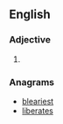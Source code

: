==English==

===Adjective===
{{head|en|adjective comparative form}}

# {{en-comparative of|beastly}}

===Anagrams===
* [[bleariest#English|bleariest]]
* [[liberates#English|liberates]]